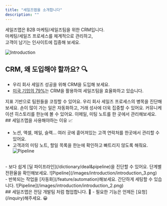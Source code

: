 ```yaml
---
title: "세일즈맵을 소개합니다"
description: ""
---
```


<Card title="가장 근사한 B2B 세일즈 경험" icon="lightbulb" iconType="duotone" color="#818cf8">
  세일즈맵은 B2B 마케팅/세일즈팀을 위한 CRM입니다.<br/>
  마케팅/세일즈 프로세스를 체계적으로 관리하고,<br/>
  고객이 남기는 인사이트에 집중해 보세요.
</Card>

![Introduction](/images/introduction/introduction_1.png)

## CRM, 왜 도입해야 할까요? 🔍
- 우리 회사 세일즈 성공을 위해 CRM을 도입해 보세요.
- [미국 기업의 79%](https://www.webfx.com/blog/marketing/crm-statistics/)는 CRM을 활용하여 세일즈팀을 효율화하고 있습니다.

<Card title="세일즈 리더" icon="square-1" color="#ea5a0c">
  지표 기반으로 팀원들을 코칭할 수 있어요.
  우리 회사 세일즈 프로세스의 병목을 진단해보세요.
</Card>
<Card title="마케터와 세일즈팀" icon="square-2" color="#0285c7">
  손이 많이 가는 일은 자동화하고, 거래 성사에 더욱 집중할 수 있어요.
</Card>
<Card title="운영팀" icon="square-3" color="#16a34a">
  커뮤니케이션 히스토리를 한눈에 볼 수 있어요.
  이메일, 미팅 노트를 한 곳에서 관리해보세요.
</Card>

<br/>
## 세일즈맵을 사용해야하는 이유 📈

- 노션, 액셀, 메일, 슬랙... 여러 곳에 흩어져있는 고객 연락처를 한곳에서 관리할 수 있어요.
- 고객과의 미팅 노트, 할일 목록을 한눈에 확인하고 빠트리지 않도록 해줘요.
![Pipeline](/images/introduction/introduction_4.png)

<br/>
- 보다 쉽게 [딜 파이프라인](/dictionary/deal&pipeline)을 진단할 수 있어요. 단계별 전환율을 확인해보세요.
![Pipeline](/images/introduction/introduction_3.png)

<br/>
- 반복되는 작업을 [자동화](/feature/automation)해보세요. 간단하게 세팅할 수 있습니다.
![Pipeline](/images/introduction/introduction_2.png)

<br/>
## 세일즈맵은 전담 개발팀 처럼 협업합니다. 💪
- 필요한 기능은 언제든 [요청](/inquiry)해주세요. 😀

